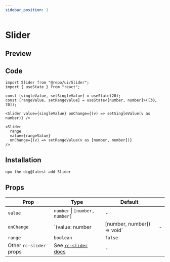 ```yaml
---
sidebar_position: 1
---
```


# Slider

## Preview


<Container>
  <SliderPreview />
</Container>

## Code

```tsx
import Slider from "@repo/ui/Slider";
import { useState } from "react";

const [singleValue, setSingleValue] = useState(20);
const [rangeValue, setRangeValue] = useState<[number, number]>([30, 70]);

<Slider value={singleValue} onChange={(v) => setSingleValue(v as number)} />

<Slider
  range
  value={rangeValue}
  onChange={(v) => setRangeValue(v as [number, number])}
/>
```

## Installation

```bash
npx the-dig@latest add Slider
```

## Props

| Prop                    | Type                                                              | Default                      |   |
| ----------------------- | ----------------------------------------------------------------- | ---------------------------- | - |
| `value`                 | `number` \| `[number, number]`                                    | -                            |   |
| `onChange`              | \`(value: number                                                  | \[number, number]) => void\` | - |
| `range`                 | `boolean`                                                         | `false`                      |   |
| Other `rc-slider` props | See [`rc-slider` docs](https://github.com/react-component/slider) | -                            |   |
